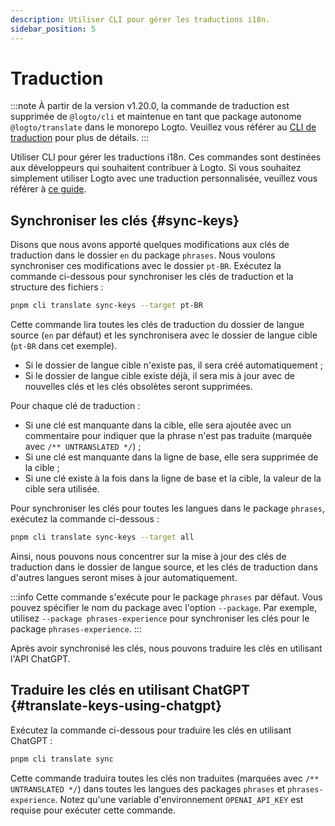 ```yaml
---
description: Utiliser CLI pour gérer les traductions i18n.
sidebar_position: 5
---
```


# Traduction

:::note
À partir de la version v1.20.0, la commande de traduction est supprimée de `@logto/cli` et maintenue en tant que package autonome `@logto/translate` dans le monorepo Logto. Veuillez vous référer au [CLI de traduction](/logto-oss/translate-cli/) pour plus de détails.
:::

Utiliser CLI pour gérer les traductions i18n. Ces commandes sont destinées aux développeurs qui souhaitent contribuer à Logto. Si vous souhaitez simplement utiliser Logto avec une traduction personnalisée, veuillez vous référer à [ce guide](/customization/localized-languages/).

## Synchroniser les clés \{#sync-keys}

Disons que nous avons apporté quelques modifications aux clés de traduction dans le dossier `en` du package `phrases`. Nous voulons synchroniser ces modifications avec le dossier `pt-BR`. Exécutez la commande ci-dessous pour synchroniser les clés de traduction et la structure des fichiers :

```bash
pnpm cli translate sync-keys --target pt-BR
```

Cette commande lira toutes les clés de traduction du dossier de langue source (`en` par défaut) et les synchronisera avec le dossier de langue cible (`pt-BR` dans cet exemple).

- Si le dossier de langue cible n'existe pas, il sera créé automatiquement ;
- Si le dossier de langue cible existe déjà, il sera mis à jour avec de nouvelles clés et les clés obsolètes seront supprimées.

Pour chaque clé de traduction :

- Si une clé est manquante dans la cible, elle sera ajoutée avec un commentaire pour indiquer que la phrase n'est pas traduite (marquée avec `/** UNTRANSLATED */`) ;
- Si une clé est manquante dans la ligne de base, elle sera supprimée de la cible ;
- Si une clé existe à la fois dans la ligne de base et la cible, la valeur de la cible sera utilisée.

Pour synchroniser les clés pour toutes les langues dans le package `phrases`, exécutez la commande ci-dessous :

```bash
pnpm cli translate sync-keys --target all
```

Ainsi, nous pouvons nous concentrer sur la mise à jour des clés de traduction dans le dossier de langue source, et les clés de traduction dans d'autres langues seront mises à jour automatiquement.

:::info
Cette commande s'exécute pour le package `phrases` par défaut. Vous pouvez spécifier le nom du package avec l'option `--package`. Par exemple, utilisez `--package phrases-experience` pour synchroniser les clés pour le package `phrases-experience`.
:::

Après avoir synchronisé les clés, nous pouvons traduire les clés en utilisant l'API ChatGPT.

## Traduire les clés en utilisant ChatGPT \{#translate-keys-using-chatgpt}

Exécutez la commande ci-dessous pour traduire les clés en utilisant ChatGPT :

```bash
pnpm cli translate sync
```

Cette commande traduira toutes les clés non traduites (marquées avec `/** UNTRANSLATED */`) dans toutes les langues des packages `phrases` et `phrases-experience`. Notez qu'une variable d'environnement `OPENAI_API_KEY` est requise pour exécuter cette commande.
